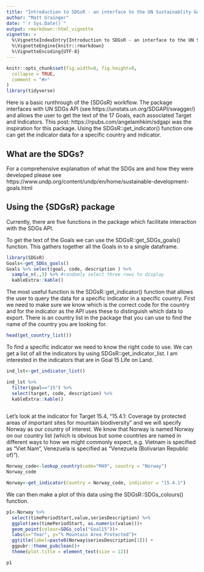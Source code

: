 ```yaml
---
title: "Introduction to SDGsR - an interface to the UN Sustainablity Goals API"
author: "Matt Grainger"
date: "`r Sys.Date()`"
output: rmarkdown::html_vignette
vignette: >
  %\VignetteIndexEntry{Introduction to SDGsR - an interface to the UN Sustainablity Goals API}
  %\VignetteEngine{knitr::rmarkdown}
  %\VignetteEncoding{UTF-8}
---
```


```r
knitr::opts_chunk$set(fig.width=8, fig.height=8,
  collapse = TRUE,
  comment = "#>"
)
library(tidyverse)
```

Here is a basic runthrough of the {SDGsR} workflow. The package interfaces with UN SDGs API (see https://unstats.un.org/SDGAPI/swagger/) and allows the user to get the text of the 17 Goals, each associated Target and Indicators. This post: https://rpubs.com/angelamhkim/sdgapi was the inspiration for this package. Using the SDGsR::get_indicator() function one can get the indicator data for a specific country and indicator.   

## What are the SDGs?

For a comprehensive explanation of what the SDGs are and how they were developed please see https://www.undp.org/content/undp/en/home/sustainable-development-goals.html 

## Using the {SDGsR} package

Currently, there are five functions in the package which facilitate interaction with the SDGs API. 

To get the text of the Goals we can use the SDGsR::get_SDGs_goals() function. This gathers together all the Goals in to a single dataframe.

```r
library(SDGsR)
Goals<-get_SDGs_goals()
Goals %>% select(goal, code, description ) %>% 
  sample_n(.,3) %>% #randomly select three rows to display
  kableExtra::kable()

```


The most useful function is the SDGsR::get_indicator() function that allows the user to query the data for a specific indicator in a specific country. First we need to make sure we know which is the correct code for the country and for the indicator as the API uses these to distinguish which data to export. There is an country list in the package that you can use to find the name of the country you are looking for.  

```r
head(get_country_list())
```

To find a specific indicator we need to know the right code to use. We can get a list of all the indicators by using SDGsR::get_indicator_list. I am interested in the indicators that are in Goal 15 Life on Land. 

```r
ind_lst<-get_indicator_list()

ind_lst %>% 
  filter(goal=="15") %>% 
  select(target, code, description) %>% 
  kableExtra::kable()
  
```

Let's look at the indicator for Target 15.4, "15.4.1: Coverage by protected areas of important sites for mountain biodiversity" and we will specify Norway as our country of interest. We know that Norway is named Norway on our country list (which is obvious but some countries are named in different ways to how we might commonly expect, e.g. Vietnam is specified as "Viet Nam", Venezuela is specified as "Venezuela (Bolivarian Republic of)").  

```r
Norway_code<-lookup_country(code="M49", country = "Norway")
Norway_code
```

```r
Norway<-get_indicator(Country = Norway_code, indicator = "15.4.1")

```

We can then make a plot of this data using the SDGsR::SDGs_colours() function. 

```r

p1<-Norway %>% 
  select(timePeriodStart,value,seriesDescription) %>% 
  ggplot(aes(timePeriodStart, as.numeric(value)))+
  geom_point(colour=SDGs_cols("Goal15"))+
  labs(x="Year", y="% Mountain Area Protected")+
  ggtitle(label=paste0(Norway$seriesDescription[1])) +
  ggpubr::theme_pubclean()+
  theme(plot.title = element_text(size = 12))

```
```r
p1
```

